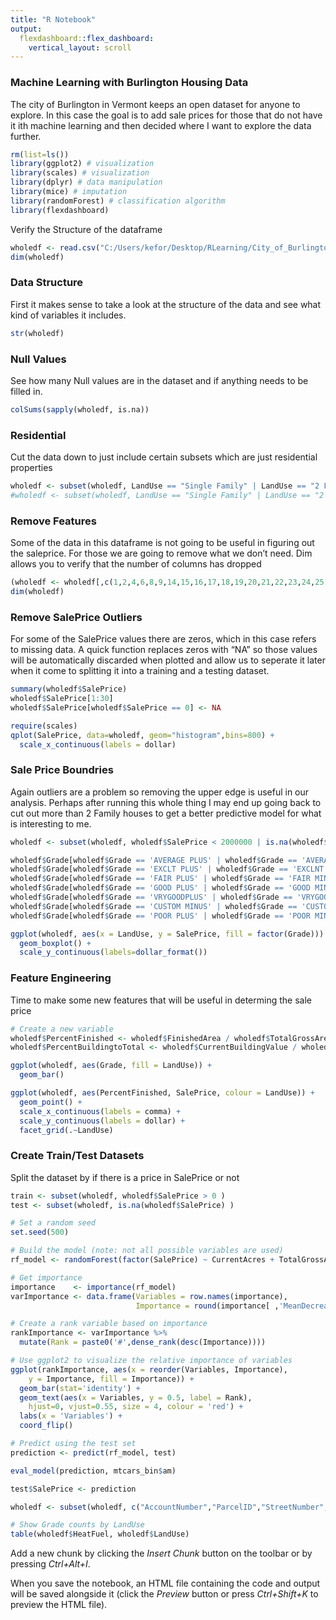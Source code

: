 ```yaml
---
title: "R Notebook"
output: 
  flexdashboard::flex_dashboard:
    vertical_layout: scroll
---
```

### Machine Learning with Burlington Housing Data
The city of Burlington in Vermont keeps an open dataset for anyone to explore. In this case the goal is to add sale prices for those that do not have it ith machine learning and then decided where I want to explore the data further.
```r
rm(list=ls())
library(ggplot2) # visualization
library(scales) # visualization
library(dplyr) # data manipulation
library(mice) # imputation
library(randomForest) # classification algorithm
library(flexdashboard)
```
Verify the Structure of the dataframe
```r
wholedf <- read.csv("C:/Users/kefor/Desktop/RLearning/City_of_Burlington_Property_Details.csv", header = TRUE)
dim(wholedf)
```
### Data Structure
First it makes sense to take a look at the structure of the data and see what kind of variables it includes.
```r
str(wholedf)
```
### Null Values
See how many Null values are in the dataset and if anything needs to be filled in.
```r
colSums(sapply(wholedf, is.na))
```
### Residential
Cut the data down to just include certain subsets which are just residential properties
```r
wholedf <- subset(wholedf, LandUse == "Single Family" | LandUse == "2 Family" | LandUse == "3 Family"| LandUse == "4 Family" | LandUse == "Apartments 5+Units")
#wholedf <- subset(wholedf, LandUse == "Single Family" | LandUse == "2 Family" | LandUse == "3 Family" | LandUse == "4 Family" | LandUse == "Apartments 5+Units" | LandUse == "Condo")
```
### Remove Features
Some of the data in this dataframe is not going to be useful in figuring out the saleprice.  For those we are going to remove what we don't need. Dim allows you to verify that the number of columns has dropped
```r
(wholedf <- wholedf[,c(1,2,4,6,8,9,14,15,16,17,18,19,20,21,22,23,24,25,26,27,28,31,32,33,34,35,36,37,38)])
dim(wholedf)
```
### Remove SalePrice Outliers
For some of the SalePrice values there are zeros, which in this case refers to missing data.  A quick function replaces zeros with "NA" so those values will be automatically discarded when plotted and allow us to seperate it later when it come to splitting it into a training and a testing dataset.

```r
summary(wholedf$SalePrice)
wholedf$SalePrice[1:30]
wholedf$SalePrice[wholedf$SalePrice == 0] <- NA

require(scales)
qplot(SalePrice, data=wholedf, geom="histogram",bins=800) + 
  scale_x_continuous(labels = dollar)
```
### Sale Price Boundries
Again outliers are a problem so removing the upper edge is useful in our analysis. Perhaps after running this whole thing I may end up going back to cut out more than 2 Family houses to get a better predictive model for what is interesting to me.
```r
wholedf <- subset(wholedf, wholedf$SalePrice < 2000000 | is.na(wholedf$SalePrice) )
```
```r
wholedf$Grade[wholedf$Grade == 'AVERAGE PLUS' | wholedf$Grade == 'AVERAGEMINUS'] <- 'AVERAGE'
wholedf$Grade[wholedf$Grade == 'EXCLT PLUS' | wholedf$Grade == 'EXCLNT MINUS' ] <- 'EXCELLENT'
wholedf$Grade[wholedf$Grade == 'FAIR PLUS' | wholedf$Grade == 'FAIR MINUS' ] <- 'FAIR'
wholedf$Grade[wholedf$Grade == 'GOOD PLUS' | wholedf$Grade == 'GOOD MINUS' ] <- 'GOOD'
wholedf$Grade[wholedf$Grade == 'VRYGOODPLUS' | wholedf$Grade == 'VRYGOODMINUS' ] <- 'VERY GOOD'
wholedf$Grade[wholedf$Grade == 'CUSTOM MINUS' | wholedf$Grade == 'CUSTOM PLUS'| wholedf$Grade == 'CUSTOM'] <- 'AVERAGE'
wholedf$Grade[wholedf$Grade == 'POOR PLUS' | wholedf$Grade == 'POOR MINUS'] <- 'POOR'
```



```r
ggplot(wholedf, aes(x = LandUse, y = SalePrice, fill = factor(Grade))) +
  geom_boxplot() +
  scale_y_continuous(labels=dollar_format()) 
```

### Feature Engineering
Time to make some new features that will be useful in determing the sale price
```r
# Create a new variable
wholedf$PercentFinished <- wholedf$FinishedArea / wholedf$TotalGrossArea
wholedf$PercentBuildingtoTotal <- wholedf$CurrentBuildingValue / wholedf$CurrentValue
```

```r
ggplot(wholedf, aes(Grade, fill = LandUse)) +
  geom_bar()
```

```r
ggplot(wholedf, aes(PercentFinished, SalePrice, colour = LandUse)) + 
  geom_point() +
  scale_x_continuous(labels = comma) +
  scale_y_continuous(labels = dollar) +
  facet_grid(.~LandUse)  
```

### Create Train/Test Datasets
Split the dataset by if there is a price in SalePrice or not
```r
train <- subset(wholedf, wholedf$SalePrice > 0 )
test <- subset(wholedf, is.na(wholedf$SalePrice) )
```

```r
# Set a random seed
set.seed(500)

# Build the model (note: not all possible variables are used)
rf_model <- randomForest(factor(SalePrice) ~ CurrentAcres + TotalGrossArea + FinishedArea + PercentFinished + NumofRooms + NumofBedrooms + Depreciation, data = train)

```


```r
# Get importance
importance    <- importance(rf_model)
varImportance <- data.frame(Variables = row.names(importance), 
                            Importance = round(importance[ ,'MeanDecreaseGini'],2))

# Create a rank variable based on importance
rankImportance <- varImportance %>%
  mutate(Rank = paste0('#',dense_rank(desc(Importance))))

# Use ggplot2 to visualize the relative importance of variables
ggplot(rankImportance, aes(x = reorder(Variables, Importance), 
    y = Importance, fill = Importance)) +
  geom_bar(stat='identity') + 
  geom_text(aes(x = Variables, y = 0.5, label = Rank),
    hjust=0, vjust=0.55, size = 4, colour = 'red') +
  labs(x = 'Variables') +
  coord_flip() 
```

```r
# Predict using the test set
prediction <- predict(rf_model, test)

eval_model(prediction, mtcars_bin$am)
```

```r
test$SalePrice <- prediction
```

```r
wholedf <- subset(wholedf, c("AccountNumber","ParcelID","StreetNumber","StreetName","Unit","CuO1LastName","CuO1FirstName","LandUse","CurrentAcres","TotalGrossArea","FinishedArea","CurrentValue","CurrentLandValue","CurrentYardItemsValue","CurrentBuildingValue","BuildingType","HeatFuel","HeatType","Grade","YearBlt","SaleDate","SalePrice","NumofRooms","NumofBedrooms","Baths","NumofUnits","ZoningCode","Foundation","Depreciation","PropertyCenterPoint"))

# Show Grade counts by LandUse
table(wholedf$HeatFuel, wholedf$LandUse)
```

Add a new chunk by clicking the *Insert Chunk* button on the toolbar or by pressing *Ctrl+Alt+I*.

When you save the notebook, an HTML file containing the code and output will be saved alongside it (click the *Preview* button or press *Ctrl+Shift+K* to preview the HTML file).
